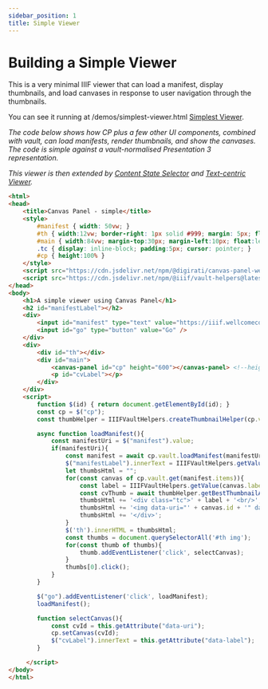 ```yaml
---
sidebar_position: 1
title: Simple Viewer
---
```


# Building a Simple Viewer


This is a very minimal IIIF viewer that can load a manifest, display thumbnails, and load canvases in response to user navigation through the thumbnails.

You can see it running at /demos/simplest-viewer.html <a href="pathname://../../static/demos/simplest-viewer.html" target="_blank">Simplest Viewer</a>.


_The code below shows how CP plus a few other UI components, combined with vault, can load manifests, render thumbnails, and show the canvases. The code is simple against a vault-normalised Presentation 3 representation._

_This viewer is then extended by [Content State Selector](./content-state-selector.md) and [Text-centric Viewer](./text-centric.md)._

```html
<html>
<head>
    <title>Canvas Panel - simple</title>
    <style>
        #manifest { width: 50vw; }
        #th { width:12vw; border-right: 1px solid #999; margin: 5px; float:left; height:90%; overflow-y:scroll; }        
        #main { width:84vw; margin-top:30px; margin-left:10px; float:left; height:90%;} 
        .tc { display: inline-block; padding:5px; cursor: pointer; }
        #cp { height:100% }
    </style>
    <script src="https://cdn.jsdelivr.net/npm/@digirati/canvas-panel-web-components@latest"></script>
    <script src="https://cdn.jsdelivr.net/npm/@iiif/vault-helpers@latest/dist/index.umd.js"></script>
</head>
<body>
    <h1>A simple viewer using Canvas Panel</h1>
    <h2 id="manifestLabel"></h2>
    <div>    
        <input id="manifest" type="text" value="https://iiif.wellcomecollection.org/presentation/b18035723" />
        <input id="go" type="button" value="Go" />
    </div>    
    <div>    
        <div id="th"></div>
        <div id="main">
            <canvas-panel id="cp" height="600"></canvas-panel> <!--height="95%" -->
            <p id="cvLabel"></p>
        </div>
    </div>
    <script>    
        function $(id) { return document.getElementById(id); }
        const cp = $("cp");
        const thumbHelper = IIIFVaultHelpers.createThumbnailHelper(cp.vault);

        async function loadManifest(){
            const manifestUri = $("manifest").value;
            if(manifestUri){
                const manifest = await cp.vault.loadManifest(manifestUri);       
                $("manifestLabel").innerText = IIIFVaultHelpers.getValue(manifest.label);      
                let thumbsHtml = "";
                for(const canvas of cp.vault.get(manifest.items)){              
                    const label = IIIFVaultHelpers.getValue(canvas.label);
                    const cvThumb = await thumbHelper.getBestThumbnailAtSize(canvas, {maxWidth:100, maxHeight:200});
                    thumbsHtml += '<div class="tc">' + label + '<br/>';
                    thumbsHtml += '<img data-uri="' + canvas.id + '" data-label="' + label + '" src="' + cvThumb.best.id + '" />';
                    thumbsHtml += '</div>';   
                }
                $('th').innerHTML = thumbsHtml;    
                const thumbs = document.querySelectorAll('#th img');      
                for(const thumb of thumbs){
                    thumb.addEventListener('click', selectCanvas);
                }  
                thumbs[0].click();
            }
        }

        $("go").addEventListener('click', loadManifest);
        loadManifest();

        function selectCanvas(){
            const cvId = this.getAttribute("data-uri");
            cp.setCanvas(cvId);
            $("cvLabel").innerText = this.getAttribute("data-label");
        }

     </script>
</body>
</html>
```

<GitHubDiscussion ghid="20" />
